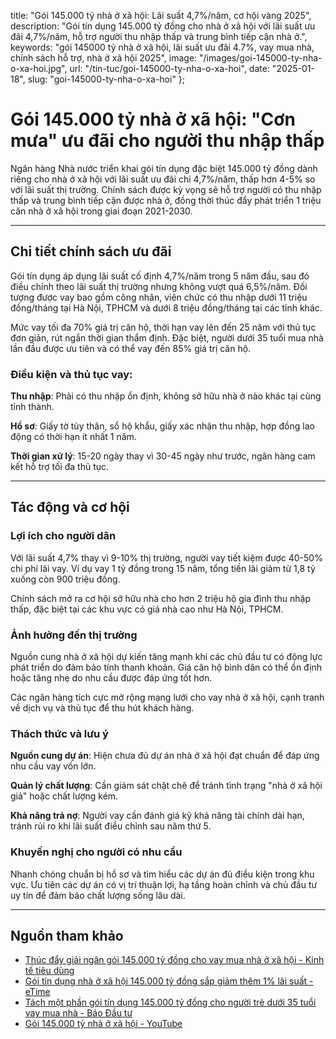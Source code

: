   title: "Gói 145.000 tỷ nhà ở xã hội: Lãi suất 4,7%/năm, cơ hội vàng 2025",
  description: "Gói tín dụng 145.000 tỷ đồng cho nhà ở xã hội với lãi suất ưu đãi 4,7%/năm, hỗ trợ người thu nhập thấp và trung bình tiếp cận nhà ở.",
  keywords: "gói 145000 tỷ nhà ở xã hội, lãi suất ưu đãi 4.7%, vay mua nhà, chính sách hỗ trợ, nhà ở xã hội 2025",
  image: "/images/goi-145000-ty-nha-o-xa-hoi.jpg",
  url: "/tin-tuc/goi-145000-ty-nha-o-xa-hoi",
  date: "2025-01-18",
  slug: "goi-145000-ty-nha-o-xa-hoi"
};

# Gói 145.000 tỷ nhà ở xã hội: "Cơn mưa" ưu đãi cho người thu nhập thấp

Ngân hàng Nhà nước triển khai gói tín dụng đặc biệt 145.000 tỷ đồng dành riêng cho nhà ở xã hội với lãi suất ưu đãi chỉ 4,7%/năm, thấp hơn 4-5% so với lãi suất thị trường. Chính sách được kỳ vọng sẽ hỗ trợ người có thu nhập thấp và trung bình tiếp cận được nhà ở, đồng thời thúc đẩy phát triển 1 triệu căn nhà ở xã hội trong giai đoạn 2021-2030.

---

## Chi tiết chính sách ưu đãi

Gói tín dụng áp dụng lãi suất cố định 4,7%/năm trong 5 năm đầu, sau đó điều chỉnh theo lãi suất thị trường nhưng không vượt quá 6,5%/năm. Đối tượng được vay bao gồm công nhân, viên chức có thu nhập dưới 11 triệu đồng/tháng tại Hà Nội, TPHCM và dưới 8 triệu đồng/tháng tại các tỉnh khác.

Mức vay tối đa 70% giá trị căn hộ, thời hạn vay lên đến 25 năm với thủ tục đơn giản, rút ngắn thời gian thẩm định. Đặc biệt, người dưới 35 tuổi mua nhà lần đầu được ưu tiên và có thể vay đến 85% giá trị căn hộ.

### Điều kiện và thủ tục vay:
**Thu nhập**: Phải có thu nhập ổn định, không sở hữu nhà ở nào khác tại cùng tỉnh thành.

**Hồ sơ**: Giấy tờ tùy thân, sổ hộ khẩu, giấy xác nhận thu nhập, hợp đồng lao động có thời hạn ít nhất 1 năm.

**Thời gian xử lý**: 15-20 ngày thay vì 30-45 ngày như trước, ngân hàng cam kết hỗ trợ tối đa thủ tục.

---

## Tác động và cơ hội

### Lợi ích cho người dân
Với lãi suất 4,7% thay vì 9-10% thị trường, người vay tiết kiệm được 40-50% chi phí lãi vay. Ví dụ vay 1 tỷ đồng trong 15 năm, tổng tiền lãi giảm từ 1,8 tỷ xuống còn 900 triệu đồng.

Chính sách mở ra cơ hội sở hữu nhà cho hơn 2 triệu hộ gia đình thu nhập thấp, đặc biệt tại các khu vực có giá nhà cao như Hà Nội, TPHCM.

### Ảnh hưởng đến thị trường
Nguồn cung nhà ở xã hội dự kiến tăng mạnh khi các chủ đầu tư có động lực phát triển do đảm bảo tính thanh khoản. Giá căn hộ bình dân có thể ổn định hoặc tăng nhẹ do nhu cầu được đáp ứng tốt hơn.

Các ngân hàng tích cực mở rộng mạng lưới cho vay nhà ở xã hội, cạnh tranh về dịch vụ và thủ tục để thu hút khách hàng.

### Thách thức và lưu ý
**Nguồn cung dự án**: Hiện chưa đủ dự án nhà ở xã hội đạt chuẩn để đáp ứng nhu cầu vay vốn lớn.

**Quản lý chất lượng**: Cần giám sát chặt chẽ để tránh tình trạng "nhà ở xã hội giả" hoặc chất lượng kém.

**Khả năng trả nợ**: Người vay cần đánh giá kỹ khả năng tài chính dài hạn, tránh rủi ro khi lãi suất điều chỉnh sau năm thứ 5.

### Khuyến nghị cho người có nhu cầu
Nhanh chóng chuẩn bị hồ sơ và tìm hiểu các dự án đủ điều kiện trong khu vực. Ưu tiên các dự án có vị trí thuận lợi, hạ tầng hoàn chỉnh và chủ đầu tư uy tín để đảm bảo chất lượng sống lâu dài.

---

## Nguồn tham khảo

- [Thúc đẩy giải ngân gói 145.000 tỷ đồng cho vay mua nhà ở xã hội - Kinh tế tiêu dùng](https://kinhtetieudung.vn/thuc-day-giai-ngan-goi-145000-ty-dong-cho-vay-mua-nha-o-xa-hoi-a19055.html)
- [Gói tín dụng nhà ở xã hội 145.000 tỷ đồng sắp giảm thêm 1% lãi suất - eTime](https://etime.danviet.vn/goi-tin-dung-nha-o-xa-hoi-145000-ty-dong-sap-giam-them-1-lai-suat-d137354.html)
- [Tách một phần gói tín dụng 145.000 tỷ đồng cho người trẻ dưới 35 tuổi vay mua nhà - Báo Đầu tư](https://baodautu.vn/tach-mot-phan-goi-tin-dung-145000-ty-dong-cho-nguoi-tre-duoi-35-tuoi-vay-mua-nha-d249667.html)
- [Gói 145.000 tỷ nhà ở xã hội - YouTube](https://www.youtube.com/watch?v=_n8Y721tzQo) 